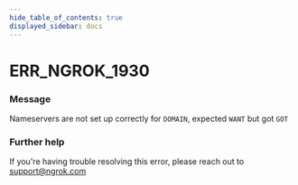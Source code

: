 ```yaml
---
hide_table_of_contents: true
displayed_sidebar: docs
---
```



# ERR_NGROK_1930

### Message

Nameservers are not set up correctly for `DOMAIN`, expected `WANT` but got `GOT`

<ErrorDetails error="err_ngrok_1930" />

### Further help

If you're having trouble resolving this error, please reach out to [support@ngrok.com](mailto:support@ngrok.com?subject=Help%20with%20ERR_NGROK_1930)
